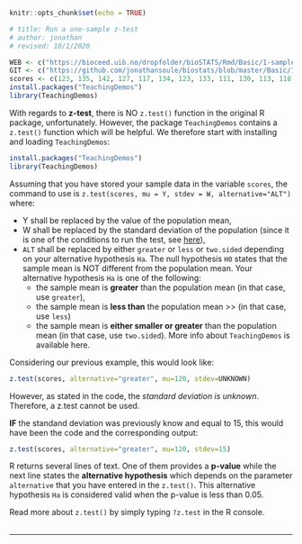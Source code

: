 ```r
knitr::opts_chunk$set(echo = TRUE)

# title: Run a one-sample z-test
# author: jonathan
# revised: 10/1/2020 

WEB <- c("https://bioceed.uib.no/dropfolder/bioSTATS/Rmd/Basic/1-sample/ztest.html")
GIT <- c("https://github.com/jonathansoule/biostats/blob/master/Basic/1-sample/ztest.Rmd")
scores <- c(123, 135, 142, 127, 117, 134, 123, 133, 111, 130, 113, 118, 105, 126, 125, 122, 147, 106, 117, 129, 144, 112, 126, 140, 129, 115, 118, 129, 125, 137, 135, 138, 134, 124, 128, 135, 124, 137, 121, 120)
install.packages("TeachingDemos")
library(TeachingDemos)
```

With regards to **z-test**, there is NO `z.test()` function in the original R package, unfortunately. However, the package `TeachingDemos` contains a `z.test()` function which will be helpful. We therefore start with installing and loading `TeachingDemos`:
```r
install.packages("TeachingDemos")
library(TeachingDemos)
```

Assuming that you have stored your sample data in the variable `scores`, the command to use is `z.test(scores, mu = Y, stdev = W, alternative="ALT")` where:

+ Y shall be replaced by the value of the population mean,
+ W shall be replaced by the standard deviation of the population (since it is one of the conditions to run the test, see [here](https://biostats.w.uib.no/2-lets-choose-and-run-a-one-sample-test/){target="_blank"}),
+ `ALT` shall be replaced by either `greater` or `less` or `two.sided` depending on your alternative hypothesis `Ha`. The null hypothesis `H0` states that the sample mean is NOT different from the population mean. Your alternative hypothesis `Ha` is one of the following:
  - the sample mean is **greater** than the population mean (in that case, use `greater`),
  - the sample mean is **less than** the population mean >> (in that case, use `less`)
  - the sample mean is **either smaller or greater** than the population mean (in that case, use `two.sided`).
More info about `TeachingDemos` is available here.

Considering our previous example, this would look like:
```r
z.test(scores, alternative="greater", mu=120, stdev=UNKNOWN)
```
However, as stated in the code, the *standard deviation is unknown*. Therefore, a z.test cannot be used.

**IF** the standand deviation was previously know and equal to 15, this would have been the code and the corresponding output:
```r
z.test(scores, alternative="greater", mu=120, stdev=15)
```

R returns several lines of text. One of them provides a **p-value** while the next line states the **alternative hypothesis** which depends on the parameter `alternative` that you have entered in the `z.test()`. This alternative hypothesis `Ha` is considered valid when the p-value is less than 0.05.



 

Read more about `z.test()` by simply typing `?z.test` in the R console.
<br/><br/>

***
<!-- UNCOMMENT TO ACTIVATE
Get the Rmarkdown file corresponding to this page on [GitHub](`r GIT`){target="_blank"}.
-->
